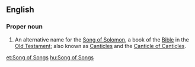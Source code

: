 {{book of the Bible|Song of Solomon}}

==English==
===Proper noun===
{{en-proper noun}}
# {{biblical}} An alternative name for the [[Song of Solomon]], a book of the [[Bible]] in the [[Old Testament]]; also known as [[Canticles]] and the [[Canticle of Canticles]].

[[et:Song of Songs]]
[[hu:Song of Songs]]